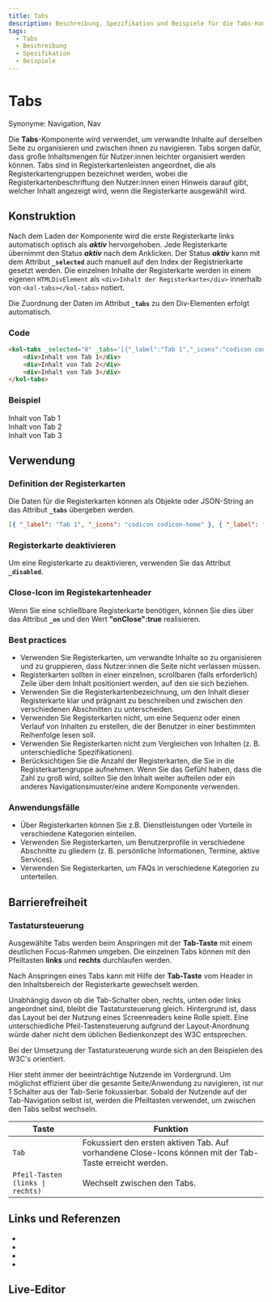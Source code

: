 ```yaml
---
title: Tabs
description: Beschreibung, Spezifikation und Beispiele für die Tabs-Komponente.
tags:
  - Tabs
  - Beschreibung
  - Spezifikation
  - Beispiele
---
```



# Tabs

Synonyme: Navigation, Nav

Die **Tabs**-Komponente wird verwendet, um verwandte Inhalte auf derselben Seite zu organisieren und zwischen ihnen zu navigieren. Tabs sorgen dafür, dass große Inhaltsmengen für Nutzer:innen leichter organisiert werden können. Tabs sind in Registerkartenleisten angeordnet, die als Registerkartengruppen bezeichnet werden, wobei die Registerkartenbeschriftung den Nutzer:innen einen Hinweis darauf gibt, welcher Inhalt angezeigt wird, wenn die Registerkarte ausgewählt wird.

## Konstruktion

Nach dem Laden der Komponente wird die erste Registerkarte links automatisch optisch als **_aktiv_** hervorgehoben. Jede Registerkarte übernimmt den Status **_aktiv_** nach dem Anklicken. Der Status **_aktiv_** kann mit dem Attribut **`_selected`** auch manuell auf den Index der Registrierkarte gesetzt werden.
Die einzelnen Inhalte der Registerkarte werden in einem eigenen `HTMLDivElement` als `<div>Inhalt der Registerkarte</div>` innerhalb von `<kol-tabs></kol-tabs>` notiert.

Die Zuordnung der Daten im Attribut **`_tabs`** zu den Div-Elementen erfolgt automatisch.

### Code

```html
<kol-tabs _selected="0" _tabs='[{"_label":"Tab 1","_icons":"codicon codicon-home"},{"_label":"Tab 2", "_on": {"onClose": true}},{"_label":"Tab 3"}]'>
	<div>Inhalt von Tab 1</div>
	<div>Inhalt von Tab 2</div>
	<div>Inhalt von Tab 3</div>
</kol-tabs>
```

### Beispiel

<kol-tabs _selected="0" _tabs='[{"_label":"Tab 1","_icons":"codicon codicon-home"},{"_label":"Tab 2", "_on": {"onClose": true}},{"_label":"Tab 3"}]'>
	<div>Inhalt von Tab 1</div>
	<div>Inhalt von Tab 2</div>
	<div>Inhalt von Tab 3</div>
</kol-tabs>

## Verwendung

### Definition der Registerkarten

Die Daten für die Registerkarten können als Objekte oder JSON-String an das Attribut **`_tabs`** übergeben werden.

```json
[{ "_label": "Tab 1", "_icons": "codicon codicon-home" }, { "_label": "Tab 2", "_on": { "onClose": true } }, { "_label": "Tab 3" }]
```

### Registerkarte deaktivieren

Um eine Registerkarte zu deaktivieren, verwenden Sie das Attribut **`_disabled`**.

### Close-Icon im Registekartenheader

Wenn Sie eine schließbare Registerkarte benötigen, können Sie dies über das Attribut **`_on`** und den Wert **"onClose":true** realisieren.

### Best practices

- Verwenden Sie Registerkarten, um verwandte Inhalte so zu organisieren und zu gruppieren, dass Nutzer:innen die Seite nicht verlassen müssen.
- Registerkarten sollten in einer einzelnen, scrollbaren (falls erforderlich) Zeile über dem Inhalt positioniert werden, auf den sie sich beziehen.
- Verwenden Sie die Registerkartenbezeichnung, um den Inhalt dieser Registerkarte klar und prägnant zu beschreiben und zwischen den verschiedenen Abschnitten zu unterscheiden.
- Verwenden Sie Registerkarten nicht, um eine Sequenz oder einen Verlauf von Inhalten zu erstellen, die der Benutzer in einer bestimmten Reihenfolge lesen soll.
- Verwenden Sie Registerkarten nicht zum Vergleichen von Inhalten (z. B. unterschiedliche Spezifikationen).
- Berücksichtigen Sie die Anzahl der Registerkarten, die Sie in die Registerkartengruppe aufnehmen. Wenn Sie das Gefühl haben, dass die Zahl zu groß wird, sollten Sie den Inhalt weiter aufteilen oder ein anderes Navigationsmuster/eine andere Komponente verwenden.

### Anwendungsfälle

- Über Registerkarten können Sie z.B. Dienstleistungen oder Vorteile in verschiedene Kategorien einteilen.
- Verwenden Sie Registerkarten, um Benutzerprofile in verschiedene Abschnitte zu gliedern (z. B. persönliche Informationen, Termine, aktive Services).
- Verwenden Sie Registerkarten, um FAQs in verschiedene Kategorien zu unterteilen.

## Barrierefreiheit

### Tastatursteuerung

Ausgewählte Tabs werden beim Anspringen mit der **Tab-Taste** mit einem deutlichen Focus-Rahmen umgeben. Die einzelnen Tabs können mit den Pfeiltasten **links** und **rechts** durchlaufen werden.

Nach Anspringen eines Tabs kann mit Hilfe der **Tab-Taste** vom Header in den Inhaltsbereich der Registerkarte gewechselt werden.

Unabhängig davon ob die Tab-Schalter oben, rechts, unten oder links angeordnet sind, bleibt die Tastatursteuerung gleich. Hintergrund ist, dass das Layout bei der Nutzung eines Screenreaders keine Rolle spielt. Eine unterschiedliche Pfeil-Tastensteuerung aufgrund der Layout-Anordnung würde daher nicht dem üblichen Bedienkonzept des W3C entsprechen.

Bei der Umsetzung der Tastatursteuerung wurde sich an den Beispielen des W3C's orientiert.

Hier steht immer der beeinträchtige Nutzende im Vordergrund. Um möglichst effizient über die gesamte Seite/Anwendung zu navigieren, ist nur 1 Schalter aus der Tab-Serie fokussierbar. Sobald der Nutzende auf der Tab-Navigation selbst ist, werden die Pfeiltasten verwendet, um zwischen den Tabs selbst wechseln.

| Taste                            | Funktion                                                                                                |
| -------------------------------- | ------------------------------------------------------------------------------------------------------- |
| `Tab`                            | Fokussiert den ersten aktiven Tab. Auf vorhandene Close-Icons können mit der Tab-Taste erreicht werden. |
| `Pfeil-Tasten (links \| rechts)` | Wechselt zwischen den Tabs.                                                                             |

## Links und Referenzen

- <kol-link _href="https://www.w3.org/WAI/ARIA/apg/example-index/tabs/tabs-manual.html" _target="_blank"></kol-link>
- <kol-link _href="https://developer.mozilla.org/en-US/docs/Web/Accessibility/ARIA/Roles/tab_role" _target="_blank"></kol-link>
- <kol-link _href="https://dequeuniversity.com/library/aria/tabpanel" _target="_blank"></kol-link>
- <kol-link _href="https://design-system.service.gov.uk/components/tabs/" _target="_blank"></kol-link>

<Readme />

<ExampleLink component="tabs" />

## Live-Editor

<LiveEditorCompact component="tabs" />
